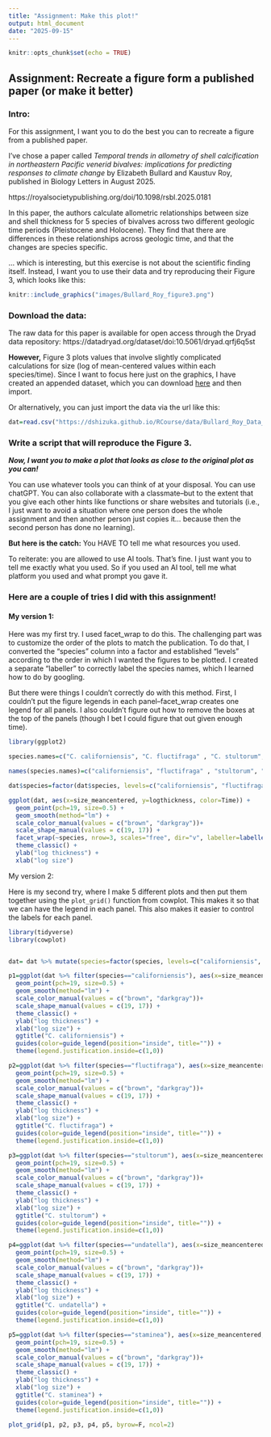 ```yaml
---
title: "Assignment: Make this plot!"
output: html_document
date: "2025-09-15"
---
```


```r
knitr::opts_chunk$set(echo = TRUE)
```

## Assignment: Recreate a figure form a published paper (or make it better)

### Intro: 

For this assignment, I want you to do the best you can to recreate a figure from a published paper. 

I've chose a paper called *Temporal trends in allometry of shell calcification in northeastern Pacific venerid bivalves: implications for predicting responses to climate change* by Elizabeth Bullard and Kaustuv Roy, published in Biology Letters in August 2025. 

https://royalsocietypublishing.org/doi/10.1098/rsbl.2025.0181

In this paper, the authors calculate allometric relationships between size and shell thickness for 5 species of bivalves across two different geologic time periods (Pleistocene and Holocene). They find that there are differences in these relationships across geologic time, and that the changes are species specific. 

... which is interesting, but this exercise is not about the scientific finding itself. Instead, I want you to use their data and try reproducing their Figure 3, which looks like this:


```r
knitr::include_graphics("images/Bullard_Roy_figure3.png")
```

### Download the data:

The raw data for this paper is available for open access through the Dryad data repository: https://datadryad.org/dataset/doi:10.5061/dryad.qrfj6q5st

**However,** Figure 3 plots values that involve slightly complicated calculations for size (log of mean-centered values within each species/time). Since I want to focus here just on the graphics, I have created an appended dataset, which you can download [here]("data/Bullard_Roy_Data_w_log.csv") and then import.

Or alternatively, you can just import the data via the url like this:

```r
dat=read.csv("https://dshizuka.github.io/RCourse/data/Bullard_Roy_Data_w_log.csv")
```

### Write a script that will reproduce the Figure 3.

***Now, I want you to make a plot that looks as close to the original plot as you can!***

You can use whatever tools you can think of at your disposal. You can use chatGPT. You can also collaborate with a classmate--but to the extent that you give each other hints like functions or share websites and tutorials (i.e., I just want to avoid a situation where one person does the whole assignment and then another person just copies it... because then the second person has done no learning).

**But here is the catch:** You HAVE TO tell me what resources you used. 

To reiterate: you are allowed to use AI tools. That's fine. I just want you to tell me exactly what you used. So if you used an AI tool, tell me what platform you used and what prompt you gave it. 


### Here are a couple of tries I did with this assignment!

#### My version 1:

Here was my first try. I used facet_wrap to do this. The challenging part was to customize the order of the plots to match the publication. To do that, I converted the "species" column into a factor and established "levels" according to the order in which I wanted the figures to be plotted. I created a separate "labeller" to correctly label the species names, which I learned how to do by googling. 

But there were things I couldn't correctly do with this method. First, I couldn't put the figure legends in each panel--facet_wrap creates one legend for all panels. I also couldn't figure out how to remove the boxes at the top of the panels (though I bet I could figure that out given enough time).

```r
library(ggplot2)

species.names=c("C. californiensis", "C. fluctifraga" , "C. stultorum", "C. undatella", "C. staminea")

names(species.names)=c("californiensis", "fluctifraga" , "stultorum", "undatella", "staminea")

dat$species=factor(dat$species, levels=c("californiensis", "fluctifraga" , "stultorum", "undatella", "staminea"))

ggplot(dat, aes(x=size_meancentered, y=logthickness, color=Time)) +
  geom_point(pch=19, size=0.5) +
  geom_smooth(method="lm") +
  scale_color_manual(values = c("brown", "darkgray"))+
  scale_shape_manual(values = c(19, 17)) +
  facet_wrap(~species, nrow=3, scales="free", dir="v", labeller=labeller(species=species.names)) +
  theme_classic() +
  ylab("log thickness") +
  xlab("log size")
```

My version 2:

Here is my second try, where I make 5 different plots and then put them together using the `plot_grid()` function from cowplot. This makes it so that we can have the legend in each panel. This also makes it easier to control the labels for each panel.  

```r
library(tidyverse)
library(cowplot)


dat= dat %>% mutate(species=factor(species, levels=c("californiensis", "fluctifraga" , "stultorum", "undatella", "staminea")))

p1=ggplot(dat %>% filter(species=="californiensis"), aes(x=size_meancentered, y=logthickness, color=Time)) +
  geom_point(pch=19, size=0.5) +
  geom_smooth(method="lm") +
  scale_color_manual(values = c("brown", "darkgray"))+
  scale_shape_manual(values = c(19, 17)) +
  theme_classic() +
  ylab("log thickness") +
  xlab("log size") +
  ggtitle("C. californiensis") +
  guides(color=guide_legend(position="inside", title="")) +
  theme(legend.justification.inside=c(1,0))

p2=ggplot(dat %>% filter(species=="fluctifraga"), aes(x=size_meancentered, y=logthickness, color=Time)) +
  geom_point(pch=19, size=0.5) +
  geom_smooth(method="lm") +
  scale_color_manual(values = c("brown", "darkgray"))+
  scale_shape_manual(values = c(19, 17)) +
  theme_classic() +
  ylab("log thickness") +
  xlab("log size") +
  ggtitle("C. fluctifraga") +
  guides(color=guide_legend(position="inside", title="")) +
  theme(legend.justification.inside=c(1,0))

p3=ggplot(dat %>% filter(species=="stultorum"), aes(x=size_meancentered, y=logthickness, color=Time)) +
  geom_point(pch=19, size=0.5) +
  geom_smooth(method="lm") +
  scale_color_manual(values = c("brown", "darkgray"))+
  scale_shape_manual(values = c(19, 17)) +
  theme_classic() +
  ylab("log thickness") +
  xlab("log size") +
  ggtitle("C. stultorum") +
  guides(color=guide_legend(position="inside", title="")) +
  theme(legend.justification.inside=c(1,0))

p4=ggplot(dat %>% filter(species=="undatella"), aes(x=size_meancentered, y=logthickness, color=Time)) +
  geom_point(pch=19, size=0.5) +
  geom_smooth(method="lm") +
  scale_color_manual(values = c("brown", "darkgray"))+
  scale_shape_manual(values = c(19, 17)) +
  theme_classic() +
  ylab("log thickness") +
  xlab("log size") +
  ggtitle("C. undatella") +
  guides(color=guide_legend(position="inside", title="")) +
  theme(legend.justification.inside=c(1,0))

p5=ggplot(dat %>% filter(species=="staminea"), aes(x=size_meancentered, y=logthickness, color=Time)) +
  geom_point(pch=19, size=0.5) +
  geom_smooth(method="lm") +
  scale_color_manual(values = c("brown", "darkgray"))+
  scale_shape_manual(values = c(19, 17)) +
  theme_classic() +
  ylab("log thickness") +
  xlab("log size") +
  ggtitle("C. staminea") +
  guides(color=guide_legend(position="inside", title="")) +
  theme(legend.justification.inside=c(1,0))

plot_grid(p1, p2, p3, p4, p5, byrow=F, ncol=2)
```
